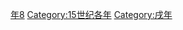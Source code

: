 {{Catnav|頁面分類|历史|歷史時代|年|15世纪各年}}

{{catmore}}
{{Commons category|1418}}

[[Category:1410年代|年8]]
[[Category:15世纪各年|Category:15世纪各年]]
[[Category:戌年|Category:戌年]]